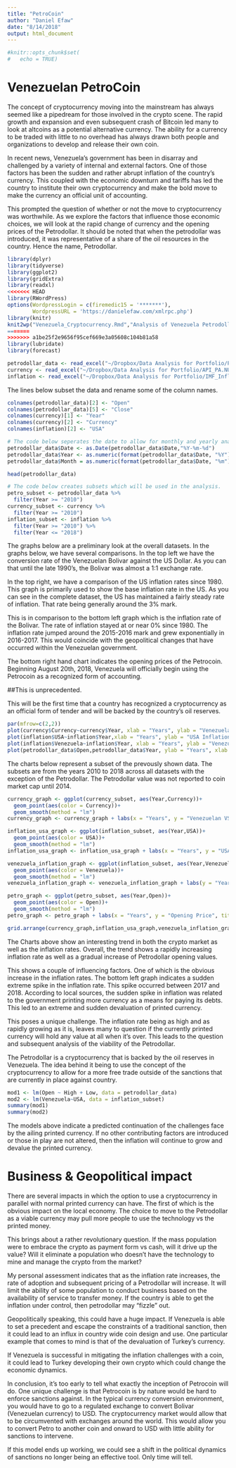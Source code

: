 ```yaml
---
title: "PetroCoin"
author: "Daniel Efaw"
date: "8/14/2018"
output: html_document
---
```


```r
#knitr::opts_chunk$set(
#	echo = TRUE)

```
# Venezuelan PetroCoin 

The concept of cryptocurrency moving into the mainstream has always seemed like a pipedream for those involved in the crypto scene. The rapid growth and expansion and even subsequent crash of Bitcoin led many to look at altcoins as a potential alternative currency. The ability for a currency to be traded with little to no overhead has always drawn both people and organizations to develop and release their own coin. 

In recent news, Venezuela’s government has been in disarray and challenged by a variety of internal and external factors. One of those factors has been the sudden and rather abrupt inflation of the country’s currency. This coupled with the economic downturn and tariffs has led the country to institute their own cryptocurrency and make the bold move to make the currency an official unit of accounting.  

This prompted the question of whether or not the move to cryptocurrency was worthwhile. As we explore the factors that influence those economic choices, we will look at the rapid change of currency and the opening prices of the Petrodollar. It should be noted that when the petrodollar was introduced, it was representative of a share of the oil resources in the country. Hence the name, Petrodollar.

```r
library(dplyr)
library(tidyverse)
library(ggplot2)
library(gridExtra)
library(readxl)
<<<<<<< HEAD
library(RWordPress)
options(WordpressLogin = c(firemedic15 = '*******'),
        WordpressURL = 'https://danielefaw.com/xmlrpc.php')
library(knitr)
knit2wp("Venezuela_Cryptocurrency.Rmd","Analysis of Venezuela Petrodollar in Geopolitics", publish = FALSE)
=======
>>>>>>> a1be25f2e9656f95cef669e3a05608c104b81a58
library(lubridate)
library(forecast)
```



```r
petrodollar_data <- read_excel("~/Dropbox/Data Analysis for Portfolio/Petrodollar Data.xls")
currency <- read_excel("~/Dropbox/Data Analysis for Portfolio/API_PA.NUS.FCRF_DS2_en_excel_v2_10034086.xls")
inflation <- read_excel("~/Dropbox/Data Analysis for Portfolio/IMF_Inflation.xls")
```
The lines below subset the data and rename some of the column names. 
```r
colnames(petrodollar_data)[2] <- "Open"
colnames(petrodollar_data)[5] <- "Close"
colnames(currency)[1] <- "Year"
colnames(currency)[2] <- "Currency"
colnames(inflation)[2] <- "USA"

# The code below seperates the date to allow for monthly and yearly analysis of the changes.
petrodollar_data$Date <- as.Date(petrodollar_data$Date,"%Y-%m-%d")
petrodollar_data$Year <- as.numeric(format(petrodollar_data$Date, "%Y"))
petrodollar_data$Month = as.numeric(format(petrodollar_data$Date, "%m"))

head(petrodollar_data)

# The code below creates subsets which will be used in the analysis.
petro_subset <- petrodollar_data %>%
  filter(Year >= "2010") 
currency_subset <- currency %>%
  filter(Year >= "2010")
inflation_subset <- inflation %>%
  filter(Year >= "2010") %>%
  filter(Year <= "2018")
```
The graphs below are a preliminary look at the overall datasets. In the graphs below, we have several comparisons. In the top left we have the conversion rate of the Venezuelan Bolivar against the US Dollar. As you can that until the late 1990's, the Bolivar was almost a 1:1 exchange rate. 

In the top right, we have a comparison of the US inflation rates since 1980. This graph is primarily used to show the base inflation rate in the US. As you can see in the complete dataset, the US has maintained a fairly steady rate of inflation. That rate being generally around the 3% mark. 

This is in comparison to the bottom left graph which is the inflation rate of the Bolivar. The rate of inflation stayed at or near 0% since 1980. The inflation rate jumped around the 2015-2016 mark and grew exponentially in 2016-2017. This would coincide with the geopolitical changes that have occurred within the Venezuelan government. 

The bottom right hand chart indicates the opening prices of the Petrocoin. Beginning August 20th, 2018, Venezuela will officially begin using the Petrocoin as a recognized form of accounting. 

##This is unprecedented. 

This will be the first time that a country has recognized a cryptocurrency as an official form of tender and will be backed by the country's oil reserves.
 
```r
par(mfrow=c(2,2))
plot(currency$Currency~currency$Year, xlab = "Years", ylab = "Venezuelan Currency VS US Dollar", main = "Venezuelan Bolivar vs USD")
plot(inflation$USA~inflation$Year,xlab = "Years", ylab = "USA Inflation Rates", main = "US Inflation")
plot(inflation$Venezuela~inflation$Year, xlab = "Years", ylab = "Venezuela Inflation Rates", main = "Venezuelan Bolivar Inflation Rate")
plot(petrodollar_data$Open,petrodollar_data$Year, ylab = "Years", xlab = "PetroCurrency Opening Price", main = "Petrocoin Opening Price")
```

The charts below represent a subset of the prevously shown data. The subsets are from the years 2010 to 2018 across all datasets with the exception of the Petrodollar. The Petrodollar value was not reported to coin market cap until 2014.  
```r
currency_graph <- ggplot(currency_subset, aes(Year,Currency))+
  geom_point(aes(color = Currency))+
  geom_smooth(method = "lm")
currency_graph <- currency_graph + labs(x = "Years", y = "Venezuelan VS US", title = "Venezuelan Currency VS US Dollar")

inflation_usa_graph <- ggplot(inflation_subset, aes(Year,USA))+
  geom_point(aes(color = USA))+
  geom_smooth(method = "lm")
inflation_usa_graph <- inflation_usa_graph + labs(x = "Years", y = "USA Inflation Rates", title = "US Inflation Rates over the years")

venezuela_inflation_graph <- ggplot(inflation_subset, aes(Year,Venezuela))+
  geom_point(aes(color = Venezuela))+
  geom_smooth(method = "lm")
venezuela_inflation_graph <- venezuela_inflation_graph + labs(y = "Years", x = "Venezuela Inflation Rates", title = "Venezuelan Inflation Rates since 2010")

petro_graph <- ggplot(petro_subset, aes(Year,Open))+
  geom_point(aes(color = Open))+
  geom_smooth(method = "lm")
petro_graph <- petro_graph + labs(x = "Years", y = "Opening Price", title = "Petrodollar Cryptocurrency Opening Price")

grid.arrange(currency_graph,inflation_usa_graph,venezuela_inflation_graph,petro_graph)

```

The Charts above show an interesting trend in both the crypto market as well as the inflation rates. Overall, the trend shows a rapidly increasing inflation rate as well as a gradual increase of Petrodollar opening values. 

This shows a couple of influencing factors. One of which is the obvious increase in the inflation rates. The bottom left graph indicates a sudden extreme spike in the inflation rate. This spike occurred between 2017 and 2018. According to local sources, the sudden spike in inflation was related to the government printing more currency as a means for paying its debts. This led to an extreme and sudden devaluation of printed currency. 

This poses a unique challenge. The inflation rate being as high and as rapidly growing as it is, leaves many to question if the currently printed currency will hold any value at all when it's over. This leads to the question and subsequent analysis of the viability of the Petrodollar. 

The Petrodollar is a cryptocurrency that is backed by the oil reserves in Venezuela. The idea behind it being to use the concept of the cryptocurrency to allow for a more free trade outside of the sanctions that are currently in place against country. 





```r
mod1 <- lm(Open ~ High + Low, data = petrodollar_data)
mod2 <- lm(Venezuela~USA, data = inflation_subset)
summary(mod1)
summary(mod2)
```

The models above indicate a predicted continuation of the challenges face by the ailing printed currency. If no other contributing factors are introduced or those in play are not altered, then the inflation will continue to grow and devalue the printed currency.


# Business & Geopolitical impact

There are several impacts in which the option to use a cryptocurrency in parallel with normal printed currency can have. The first of which is the obvious impact on the local economy. The choice to move to the Petrodollar as a viable currency may pull more people to use the technology vs the printed money. 

  This brings about a rather revolutionary question. If the mass population were to embrace the crypto as payment form vs cash, will it drive up the value? Will it eliminate a population who doesn't have the technology to mine and manage the crypto from the market? 

My personal assessment indicates that as the inflation rate increases, the rate of adoption and subsequent pricing of a Petrodollar will increase. It will limit the ability of some population to conduct business based on the availability of service to transfer money. If the country is able to get the inflation under control, then petrodollar may "fizzle" out. 

Geopolitically speaking, this could have a huge impact. If Venezuela is able to set a precedent and escape the constraints of a traditional sanction, then it could lead to an influx in country wide coin design and use. One particular example that comes to mind is that of the devaluation of Turkey's currency. 

If Venezuela is successful in mitigating the inflation challenges with a coin, it could lead to Turkey developing their own crypto which could change the economic dynamics. 

In conclusion, it’s too early to tell what exactly the inception of Petrocoin will do. One unique challenge is that Petrocoin is by nature would be hard to enforce sanctions against. In the typical currency conversion environment, you would have to go to a regulated exchange to convert Bolivar (Venezuelan currency) to USD. The cryptocurrency market would allow that to be circumvented with exchanges around the world. This would allow you to convert Petro to another coin and onward to USD with little ability for sanctions to intervene. 

If this model ends up working, we could see a shift in the political dynamics of sanctions no longer being an effective tool. Only time will tell.

